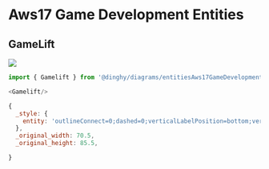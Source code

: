
# Aws17 Game Development Entities


## GameLift

<Tabs>
  <TabItem value="Preview">

![](./gamelift.png#drawio)

  </TabItem>
  <TabItem value="Usage">
    
```js
import { Gamelift } from '@dinghy/diagrams/entitiesAws17GameDevelopment'

<Gamelift/>
```

  </TabItem>
  <TabItem value="Definition">
    
```js
{
  _style: {
    entity: 'outlineConnect=0;dashed=0;verticalLabelPosition=bottom;verticalAlign=top;align=center;html=1;shape=mxgraph.aws3.gamelift;fillColor=#AD688B;gradientColor=none;',
  },
  _original_width: 70.5,
  _original_height: 85.5,

}
```

  </TabItem>
</Tabs>

